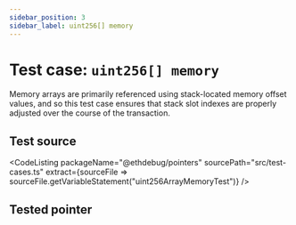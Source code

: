 ```yaml
---
sidebar_position: 3
sidebar_label: uint256[] memory
---
```



# Test case: `uint256[] memory`

Memory arrays are primarily referenced using stack-located memory offset values,
and so this test case ensures that stack slot indexes are properly adjusted over
the course of the transaction.

## Test source

<CodeListing
  packageName="@ethdebug/pointers"
  sourcePath="src/test-cases.ts"
  extract={sourceFile => sourceFile.getVariableStatement("uint256ArrayMemoryTest")}
  />

## Tested pointer

<TestedPointer
  pointerQuery="uint256-array-memory-pointer-slot"
  />
